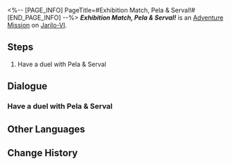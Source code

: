 <%-- [PAGE_INFO]
PageTitle=#Exhibition Match, Pela & Serval!#
[END_PAGE_INFO] --%>
{{Stub|Dialogue.}}
{{Mission Infobox
|id            = 8014141
|title         = 
|image         = <!--Mission Exhibition Match, Pela & Serval!.png-->
|type          = Adventure
|event_name    = 
|chapter       = 
|requirements  = 
|summary       = <!--official mission summary from Fate's Atlas-->
|characters    = Pela; Serval; Trailblazer
|startLocation = [[Jarilo-VI]] - [[Old Weapon Testing Ground]]
|world         = Jarilo-VI
|area          = Old Weapon Testing Ground
|prev          = 
|next          = 
|exp           = 
|credits       = 
|stellarJade   = 
|other         = 
}}
'''''Exhibition Match, Pela & Serval!''''' is an [[Adventure Mission]] on [[Jarilo-VI]].

==Steps==
# Have a duel with Pela & Serval

<!--
==Gameplay Notes==

--><!--
==Trial Character==

-->
==Dialogue==
{{Stub Dialogue}}
===Have a duel with Pela & Serval===
{{Mission Description|type=adventure|location=Old Weapon Testing Ground|The core gameplay loop behind Aetherium Wars is "dueling." Challenge different players and show your true strength!}}
{{Dialogue Start}}
:{{tx}}
{{Dialogue End}}

==Other Languages==
{{Other Languages
|en   = Exhibition Match, Pela & Serval!
|zhs  = 表演赛！佩拉&希露瓦
|zht  = 表演賽！佩拉&希露瓦
|ja   = エキシビションマッチ！ペラ&セーバル
|ko   = 시범 경기! 페라&서벌
|es   = Encuentro de exhibición: Pela y Serval
|fr   = Rencontre amicale&nbsp;: Pela & Serval&nbsp;!
|ru   = Показательный матч! Пела и Сервал!
|th   = แมตช์กระชับมิตร! Pela & Serval
|vi   = Giải Biểu Diễn! Pela & Serval
|de   = Schaukampf, Pela und Serval!
|id   = Pertandingan Ekshibisi, Pela & Serval!
|pt   = Batalha de Exibição, Pela e Serval!
}}

==Change History==
{{Change History|1.4}}
